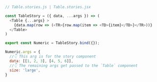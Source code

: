```js
// Table.stories.js | Table.stories.jsx

const TableStory = ({ data, ...args }) => (
  <Table {...args} >
    {data.map(row => (<TR>{row.map(item => <TD>{item}</TD>}</TR>))}
  </Table>
)

export const Numeric = TableStory.bind({});

Numeric.args = {
  //👇 This arg is for the story component
  data: [[1, 2, 3], [4, 5, 6]],
  //👇 The remaining args get passed to the `Table` component
  size: 'large',
}
```